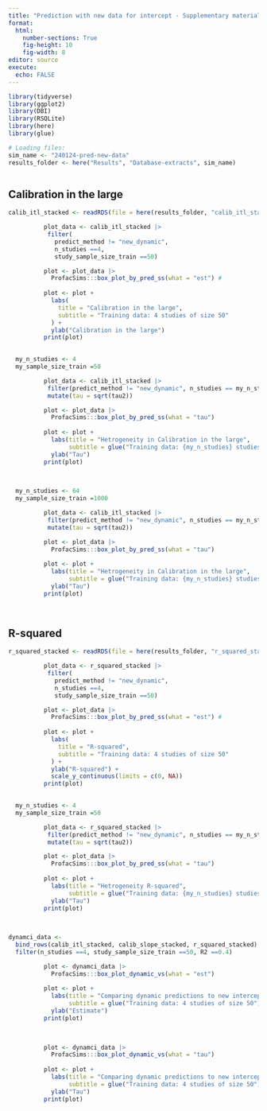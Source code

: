 ```yaml
---
title: "Prediction with new data for intercept - Supplementary material"
format: 
  html:
    number-sections: True
    fig-height: 10
    fig-width: 8
editor: source
execute: 
  echo: FALSE
---
```


```r
library(tidyverse)
library(ggplot2)
library(DBI)
library(RSQLite)
library(here)
library(glue)

# Loading files:
sim_name <- "240124-pred-new-data"
results_folder <- here("Results", "Database-extracts", sim_name)



```

## Calibration in the large
```R
calib_itl_stacked <- readRDS(file = here(results_folder, "calib_itl_stacked.RDS"))

```

```r
          plot_data <- calib_itl_stacked |> 
           filter(
             predict_method != "new_dynamic", 
             n_studies ==4, 
             study_sample_size_train ==50) 

          plot <- plot_data |> 
            ProfacSims:::box_plot_by_pred_ss(what = "est") #
          
          plot <- plot + 
            labs(
              title = "Calibration in the large",
              subtitle = "Training data: 4 studies of size 50"
            ) +
            ylab("Calibration in the large")
          print(plot)
      
```

```r

  my_n_studies <- 4        
  my_sample_size_train =50  

          plot_data <- calib_itl_stacked |> 
           filter(predict_method != "new_dynamic", n_studies == my_n_studies, study_sample_size_train == my_sample_size_train) |> 
           mutate(tau = sqrt(tau2))

          plot <- plot_data |> 
            ProfacSims:::box_plot_by_pred_ss(what = "tau") 
          
          plot <- plot + 
            labs(title = "Hetrogeneity in Calibration in the large",
                 subtitle = glue("Training data: {my_n_studies} studies of size {my_sample_size_train} ")) +
            ylab("Tau")
          print(plot)
  
            
```

```r

  my_n_studies <- 64        
  my_sample_size_train =1000  

          plot_data <- calib_itl_stacked |> 
           filter(predict_method != "new_dynamic", n_studies == my_n_studies, study_sample_size_train == my_sample_size_train) |> 
           mutate(tau = sqrt(tau2))

          plot <- plot_data |> 
            ProfacSims:::box_plot_by_pred_ss(what = "tau") 
          
          plot <- plot + 
            labs(title = "Hetrogeneity in Calibration in the large",
                 subtitle = glue("Training data: {my_n_studies} studies of size {my_sample_size_train} ")) +
            ylab("Tau")
          print(plot)
  
            
```

## R-squared
```R
r_squared_stacked <- readRDS(file = here(results_folder, "r_squared_stacked.RDS"))

```

```r
          plot_data <- r_squared_stacked |> 
           filter(
             predict_method != "new_dynamic", 
             n_studies ==4, 
             study_sample_size_train ==50) 

          plot <- plot_data |> 
            ProfacSims:::box_plot_by_pred_ss(what = "est") #
          
          plot <- plot + 
            labs(
              title = "R-squared",
              subtitle = "Training data: 4 studies of size 50"
            ) +
            ylab("R-squared") +
            scale_y_continuous(limits = c(0, NA))
          print(plot)
      
```

```r

  my_n_studies <- 4        
  my_sample_size_train =50  

          plot_data <- r_squared_stacked |> 
           filter(predict_method != "new_dynamic", n_studies == my_n_studies, study_sample_size_train == my_sample_size_train) |> 
           mutate(tau = sqrt(tau2))

          plot <- plot_data |> 
            ProfacSims:::box_plot_by_pred_ss(what = "tau") 
          
          plot <- plot + 
            labs(title = "Hetrogeneity R-squared",
                 subtitle = glue("Training data: {my_n_studies} studies of size {my_sample_size_train} ")) +
            ylab("Tau")
          print(plot)
  
            
```

```r
dynamci_data <- 
  bind_rows(calib_itl_stacked, calib_slope_stacked, r_squared_stacked)  |> 
  filter(n_studies ==4, study_sample_size_train ==50, R2 ==0.4)
```

```r

          plot <- dynamci_data |> 
            ProfacSims:::box_plot_dynamic_vs(what = "est") 
          
          plot <- plot + 
            labs(title = "Comparing dynamic predictions to new intercepts only: Estimates",
                 subtitle = glue("Training data: 4 studies of size 50")) +
            ylab("Estimate")
          print(plot)
  
            
```

```r

          plot <- dynamci_data |> 
            ProfacSims:::box_plot_dynamic_vs(what = "tau") 
          
          plot <- plot + 
            labs(title = "Comparing dynamic predictions to new intercepts only: Hetrogeneity",
                 subtitle = glue("Training data: 4 studies of size 50")) +
            ylab("Tau")
          print(plot)
  
            
```
